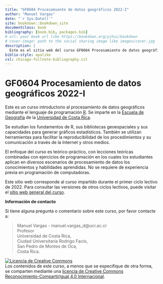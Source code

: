 ```yaml
--- 
title: "GF0604 Procesamiento de datos geográficos 2022-I"
author: "Manuel Vargas"
date: "`r Sys.Date()`"
site: bookdown::bookdown_site
documentclass: book
bibliography: [book.bib, packages.bib]
# url: your book url like https://bookdown.org/yihui/bookdown
# cover-image: path to the social sharing image like images/cover.jpg
description: |
  Este es el sitio web del curso GF0604 Procesamiento de datos geográficos 2021-I de la Escuela de Geografía de la Universidad de Costa Rica.
biblio-style: apalike
csl: chicago-fullnote-bibliography.csl
---
```


# GF0604 Procesamiento de datos geográficos 2022-I

Este es un curso introductorio al procesamiento de datos geográficos mediante el lenguaje de programación [R](https://www.r-project.org/). Se imparte en la [Escuela de Geografía](https://www.geografia.fcs.ucr.ac.cr/) de la [Universidad de Costa Rica](https://www.ucr.ac.cr/).

Se estudian los fundamentos de R, sus bibliotecas geoespaciales y sus capacidades para generar gráficos estadísticos. También se utilizan herramientas para facilitar la reproducibilidad de los procedimientos y su comunicación a través de la Internet y otros medios.

El enfoque del curso es teórico-práctico, con lecciones teóricas combinadas con ejercicios de programación en los cuales los estudiantes aplican en diversos escenarios de procesamiento de datos los conocimientos y habilidades aprendidas. No se requiere de experiencia previa en programación de computadoras.

Este sitio web corresponde al curso impartido durante el primer ciclo lectivo de 2022. Para consultar las versiones de otros ciclos lectivos, puede visitar el [sitio web general del curso](https://gf0604-procesamientodatosgeograficos.github.io/).

**Información de contacto**

Si tiene alguna pregunta o comentario sobre este curso, por favor contacte a:

> Manuel Vargas - manuel.vargas_d@ucr.ac.cr  
Profesor  
Universidad de Costa Rica,  
Ciudad Universitaria Rodrigo Facio,  
San Pedro de Montes de Oca,  
Costa Rica.

<a rel="license" href="http://creativecommons.org/licenses/by-sa/4.0/"><img alt="Licencia de Creative Commons" style="border-width:0" src="https://i.creativecommons.org/l/by-sa/4.0/88x31.png" /></a><br />Los contenidos de este curso, a menos que se especifique de otra forma, se comparten mediante una <a rel="license" href="http://creativecommons.org/licenses/by-sa/4.0/">licencia de Creative Commons Reconocimiento-CompartirIgual 4.0 Internacional</a>.
